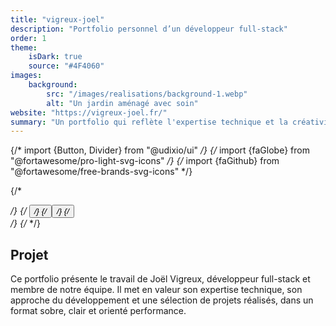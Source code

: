 ```yaml
---
title: "vigreux-joel"
description: "Portfolio personnel d’un développeur full-stack"
order: 1
theme:
    isDark: true
    source: "#4F4060"
images:
    background:
        src: "/images/realisations/background-1.webp"
        alt: "Un jardin aménagé avec soin"
website: "https://vigreux-joel.fr/"
summary: "Un portfolio qui reflète l'expertise technique et la créativité."
---
```


{/* import {Button, Divider} from "@udixio/ui" */}
{/* import {faGlobe} from "@fortawesome/pro-light-svg-icons" */}
{/* import {faGithub} from "@fortawesome/free-brands-svg-icons" */}

{/* <div class="flex flex-wrap gap-4"> */}
{/*     <Button target="_blank" href="https://vigreux-joel.fr/" icon={faGlobe} variant="outlined" label="Site web"/> */}
{/*     <Button target="_blank" href="https://github.com/vigreux-joel/portfolio" icon={faGithub} variant="outlined" label="Code Source"/> */}
{/* </div> */}
{/* <Divider className="my-8"/> */}

## Projet
Ce portfolio présente le travail de Joël Vigreux, développeur full-stack et membre de notre équipe.
Il met en valeur son expertise technique, son approche du développement et une sélection de projets réalisés, dans un format sobre, clair et orienté performance.
